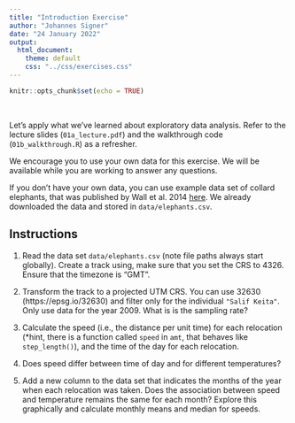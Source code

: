```yaml
---
title: "Introduction Exercise"
author: "Johannes Signer"
date: "24 January 2022"
output: 
  html_document:
    theme: default
    css: "../css/exercises.css"
---
```


```r
knitr::opts_chunk$set(echo = TRUE)
```

<br>

Let's apply what we've learned about exploratory data analysis. Refer to the lecture slides (`01a_lecture.pdf`) and the walkthrough code (`01b_walkthrough.R`) as a refresher.

We encourage you to use your own data for this exercise. We will be available while you are working to answer any questions.

If you don't have your own data, you can use example data set of collard elephants, that was published by Wall et al. 2014 [here](https://www.datarepository.movebank.org/handle/10255/move.372). We already downloaded the data and stored in `data/elephants.csv`. 


## Instructions

1. Read the data set `data/elephants.csv` (note file paths always start globally). Create a track using, make sure that you set the CRS to 4326. Ensure that the timezone is "GMT". 

2. Transform the track to a projected UTM CRS. You can use 32630 (https://epsg.io/32630) and filter only for the individual `"Salif Keita"`. Only use data for the year 2009. What is is the sampling rate?

3. Calculate the speed (i.e., the distance per unit time) for each relocation (*hint, there is a function called `speed` in `amt`, that behaves like `step_length()`), and the time of the day for each relocation. 

4. Does speed differ between time of day and for different temperatures?

5. Add a new column to the data set that indicates the months of the year when each relocation was taken. Does the association between speed and temperature remains the same for each month? Explore this graphically and calculate monthly means and median for speeds.
